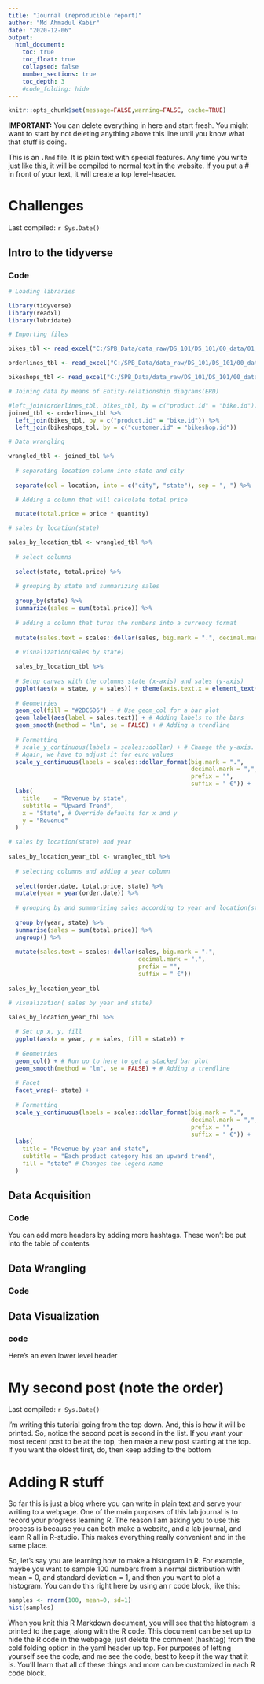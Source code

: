 ```yaml
---
title: "Journal (reproducible report)"
author: "Md Ahmadul Kabir"
date: "2020-12-06"
output:
  html_document:
    toc: true
    toc_float: true
    collapsed: false
    number_sections: true
    toc_depth: 3
    #code_folding: hide
---
```


```r
knitr::opts_chunk$set(message=FALSE,warning=FALSE, cache=TRUE)
```

**IMPORTANT:** You can delete everything in here and start fresh. You might want to start by not deleting anything above this line until you know what that stuff is doing.

This is an `.Rmd` file. It is plain text with special features. Any time you write just like this, it will be compiled to normal text in the website. If you put a \# in front of your text, it will create a top level-header.

# Challenges

Last compiled: `r Sys.Date()`

## Intro to the tidyverse

### Code

```r
# Loading libraries

library(tidyverse)
library(readxl)
library(lubridate)

# Importing files

bikes_tbl <- read_excel("C:/SPB_Data/data_raw/DS_101/DS_101/00_data/01_bike_sales/01_raw_data/bikes.xlsx")

orderlines_tbl <- read_excel("C:/SPB_Data/data_raw/DS_101/DS_101/00_data/01_bike_sales/01_raw_data/orderlines.xlsx")

bikeshops_tbl <- read_excel("C:/SPB_Data/data_raw/DS_101/DS_101/00_data/01_bike_sales/01_raw_data/bikeshops.xlsx")

# Joining data by means of Entity-relationship diagrams(ERD)

#left_join(orderlines_tbl, bikes_tbl, by = c("product.id" = "bike.id"))
joined_tbl <- orderlines_tbl %>% 
  left_join(bikes_tbl, by = c("product.id" = "bike.id")) %>%
  left_join(bikeshops_tbl, by = c("customer.id" = "bikeshop.id"))

# Data wrangling

wrangled_tbl <- joined_tbl %>% 
  
  # separating location column into state and city
  
  separate(col = location, into = c("city", "state"), sep = ", ") %>%

  # Adding a column that will calculate total price

  mutate(total.price = price * quantity)

# sales by location(state)

sales_by_location_tbl <- wrangled_tbl %>%
  
  # select columns
  
  select(state, total.price) %>%
  
  # grouping by state and summarizing sales
  
  group_by(state) %>%
  summarize(sales = sum(total.price)) %>%
  
  # adding a column that turns the numbers into a currency format
  
  mutate(sales.text = scales::dollar(sales, big.mark = ".", decimal.mark = ",", prefix = "", suffix = " €"))
  
  # visualization(sales by state)

  sales_by_location_tbl %>%
  
  # Setup canvas with the columns state (x-axis) and sales (y-axis)
  ggplot(aes(x = state, y = sales)) + theme(axis.text.x = element_text(angle = 45, hjust = 1)) + 
  
  # Geometries
  geom_col(fill = "#2DC6D6") + # Use geom_col for a bar plot
  geom_label(aes(label = sales.text)) + # Adding labels to the bars
  geom_smooth(method = "lm", se = FALSE) + # Adding a trendline
  
  # Formatting
  # scale_y_continuous(labels = scales::dollar) + # Change the y-axis. 
  # Again, we have to adjust it for euro values
  scale_y_continuous(labels = scales::dollar_format(big.mark = ".", 
                                                    decimal.mark = ",", 
                                                    prefix = "", 
                                                    suffix = " €")) +
  labs(
    title    = "Revenue by state",
    subtitle = "Upward Trend",
    x = "State", # Override defaults for x and y
    y = "Revenue"
  )

# sales by location(state) and year
  
sales_by_location_year_tbl <- wrangled_tbl %>%
  
  # selecting columns and adding a year column
  
  select(order.date, total.price, state) %>%
  mutate(year = year(order.date)) %>%
  
  # grouping by and summarizing sales according to year and location(state)
  
  group_by(year, state) %>%
  summarise(sales = sum(total.price)) %>%
  ungroup() %>%
  
  mutate(sales.text = scales::dollar(sales, big.mark = ".", 
                                     decimal.mark = ",", 
                                     prefix = "", 
                                     suffix = " €"))  
  
sales_by_location_year_tbl    

# visualization( sales by year and state)

sales_by_location_year_tbl %>%
  
  # Set up x, y, fill
  ggplot(aes(x = year, y = sales, fill = state)) +
  
  # Geometries
  geom_col() + # Run up to here to get a stacked bar plot
  geom_smooth(method = "lm", se = FALSE) + # Adding a trendline
  
  # Facet
  facet_wrap(~ state) +
  
  # Formatting
  scale_y_continuous(labels = scales::dollar_format(big.mark = ".", 
                                                    decimal.mark = ",", 
                                                    prefix = "", 
                                                    suffix = " €")) +
  labs(
    title = "Revenue by year and state",
    subtitle = "Each product category has an upward trend",
    fill = "state" # Changes the legend name
  )

```
## Data Acquisition

### Code





You can add more headers by adding more hashtags. These won't be put into the table of contents

## Data Wrangling

### Code


## Data Visualization

### code

Here's an even lower level header

# My second post (note the order)

Last compiled: `r Sys.Date()`

I'm writing this tutorial going from the top down. And, this is how it will be printed. So, notice the second post is second in the list. If you want your most recent post to be at the top, then make a new post starting at the top. If you want the oldest first, do, then keep adding to the bottom

# Adding R stuff

So far this is just a blog where you can write in plain text and serve your writing to a webpage. One of the main purposes of this lab journal is to record your progress learning R. The reason I am asking you to use this process is because you can both make a website, and a lab journal, and learn R all in R-studio. This makes everything really convenient and in the same place. 

So, let's say you are learning how to make a histogram in R. For example, maybe you want to sample 100 numbers from a normal distribution with mean = 0, and standard deviation = 1, and then you want to plot a histogram. You can do this right here by using an r code block, like this:

```r
samples <- rnorm(100, mean=0, sd=1)
hist(samples)
```

When you knit this R Markdown document, you will see that the histogram is printed to the page, along with the R code. This document can be set up to hide the R code in the webpage, just delete the comment (hashtag) from the cold folding option in the yaml header up top. For purposes of letting yourself see the code, and me see the code, best to keep it the way that it is. You'll learn that all of these things and more can be customized in each R code block.